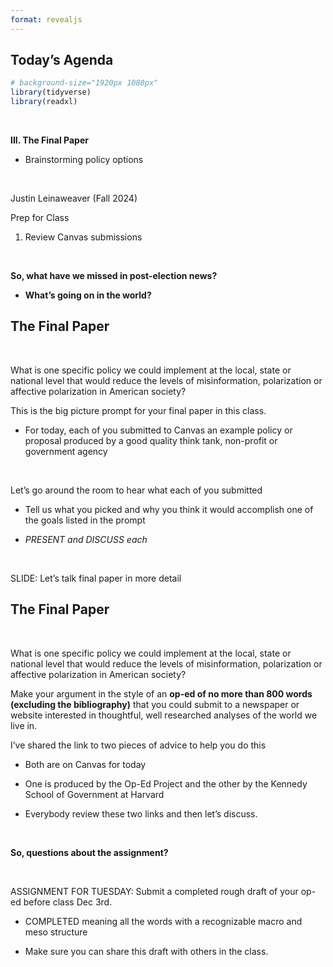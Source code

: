 ```yaml
---
format: revealjs
---
```


## Today's Agenda {background-image="Images/background-white_house_graphic_v4_muted_text2.png" .center}

```r
# background-size="1920px 1080px"
library(tidyverse)
library(readxl)
```

<br>

::: {.r-fit-text}

**III. The Final Paper**

- Brainstorming policy options

:::

<br>

::: r-stack
Justin Leinaweaver (Fall 2024)
:::

::: notes
Prep for Class

1. Review Canvas submissions

<br>

**So, what have we missed in post-election news?**

- **What's going on in the world?**

:::




## The Final Paper {background-image="Images/background-white_house_graphic_blue_v2.png" .center}

<br>

What is one specific policy we could implement at the local, state or national level that would reduce the levels of misinformation, polarization or affective polarization in American society?

::: notes

This is the big picture prompt for your final paper in this class.

- For today, each of you submitted to Canvas an example policy or proposal produced by a good quality think tank, non-profit or government agency

<br>

Let's go around the room to hear what each of you submitted

- Tell us what you picked and why you think it would accomplish one of the goals listed in the prompt

- *PRESENT and DISCUSS each*

<br>

SLIDE: Let's talk final paper in more detail

:::




## The Final Paper {background-image="Images/background-white_house_graphic_blue_v2.png" .center}

<br>

What is one specific policy we could implement at the local, state or national level that would reduce the levels of misinformation, polarization or affective polarization in American society?

Make your argument in the style of an **op-ed of no more than 800 words (excluding the bibliography)** that you could submit to a newspaper or website interested in thoughtful, well researched analyses of the world we live in.

::: notes

I've shared the link to two pieces of advice to help you do this

- Both are on Canvas for today

- One is produced by the Op-Ed Project and the other by the Kennedy School of Government at Harvard

- Everybody review these two links and then let's discuss.

<br>

**So, questions about the assignment?**

<br>

ASSIGNMENT FOR TUESDAY: Submit a completed rough draft of your op-ed before class Dec 3rd.

- COMPLETED meaning all the words with a recognizable macro and meso structure

- Make sure you can share this draft with others in the class.

:::
